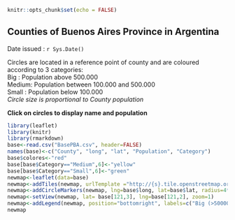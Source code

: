 

```{r setup, include=FALSE}
knitr::opts_chunk$set(echo = FALSE)
```

## Counties of Buenos Aires Province in Argentina
Date issued : `r Sys.Date()`  

Circles are located in a reference point of county and are coloured according to 3 categories:  
Big   : Population above 500.000   
Medium: Population between 100.000 and 500.000  
Small : Population below 100.000  
*Circle size is proportional to County population*  


**Click on circles to display name and population**  

```{r}
library(leaflet)
library(knitr)
library(rmarkdown)
base<-read.csv("BasePBA.csv", header=FALSE)
names(base)<-c("County", "long", "lat", "Population", "Category")
base$colores<-"red"
base[base$Category=="Medium",6]<-"yellow"
base[base$Category=="Small",6]<-"green"
newmap<-leaflet(data=base)
newmap<-addTiles(newmap, urlTemplate ="http://{s}.tile.openstreetmap.org/{z}/{x}/{y}.png")
newmap<-addCircleMarkers(newmap, lng=base$long, lat=base$lat, radius=4*log10(base$Population/10000), weight=2, color=base$colores, popup=paste0(base$County," ", as.character(base$Population)))
newmap<-setView(newmap, lat= base[121,3], lng=base[121,2], zoom=1)
newmap<-addLegend(newmap, position="bottomright", labels=c("Big (>500000)", "Medium (>100000 <500000)", "Small (<100000)"), colors=c("red", "yellow", "green"))
newmap
```
